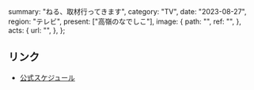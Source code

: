   summary: "ねる、取材行ってきます",
  category: "TV",
  date: "2023-08-27",
  region: "テレビ",
  present: ["高嶺のなでしこ"],
  image: {
    path: "",
    ref: "",
  },
  acts: {
    url: "",
  },
};

## リンク

- [公式スケジュール](https://takanenonadeshiko.jp/?p=1228)
